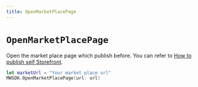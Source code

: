 ```yaml
---
title: OpenMarketPlacePage
---
```


# `OpenMarketPlacePage`

Open the market place page which publish before.
You can refer to [How to publish self Storefront](https://docs.mirrorworld.fun/overview/storefront).

```swift
let marketUrl = "Your market place url"
MWSDK.OpenMarketPlacePage(url: url)
```